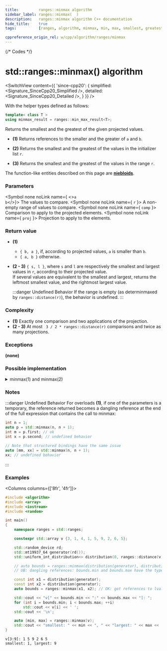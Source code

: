 ```yaml
---
title:         ranges::minmax algorithm
sidebar_label: ranges::minmax(  )
description:   ranges::minmax algorithm C++ documentation
hide_title:    true
tags:          [ranges, algorithm, minmax, min, max, smallest, greatest, largest, biggest]

cppreference_origin_rel: w/cpp/algorithm/ranges/minmax
---
```



{/* Codes */}


# std::ranges::minmax() algorithm

<SwitchView content={{
	'since-cpp20': {
		simplified:	<Signature_SinceCpp20_Simplified />,
		detailed:	<Signature_SinceCpp20_Detailed />,
	}
}} />

With the helper types defined as follows:
```cpp
template< class T >
using minmax_result = ranges::min_max_result<T>;
```

Returns the smallest and the greatest of the given projected values.

 - **(1)** Returns references to the smaller and the greater of `a` and `b`.

 - **(2)** Returns the smallest and the greatest of the values in the initializer list `r`.

 - **(3)** Returns the smallest and the greatest of the values in the range `r`.

The function-like entities described on this page are [**niebloids**](/docs/std/algo/niebloids).

### Parameters

<SymbolTable>

  <Symbol none noLink name={ <><code>a</code> <br/> <code>b</code></>}>
    The values to compare.
  </Symbol>
  <Symbol none noLink name={ <code>r</code> }>
    A non-empty range of values to compare.
  </Symbol>
  <Symbol none noLink name={ <code>comp</code> }>
    Comparison to apply to the projected elements.
  </Symbol>
  <Symbol none noLink name={ <code>proj</code> }>
    Projection to apply to the elements.
  </Symbol>

</SymbolTable>

### Return value

- **(1)**
  - `{ b, a }`, if, according to projected values, `a` is smaller than `b`.
  - `{ a, b }` otherwise.

- **(2 - 3)**
  `{ s, l }`, where `s` and `l` are respectively the smallest and largest values in `r`, according to their projected value.  
  If several values are equivalent to the smallest and largest, returns the leftmost smallest value, and the rightmost largest value.  

  :::danger Undefined Behavior
  If the range is empty (as determinmaxed by `ranges::distance(r)`), the behavior is undefined.
  :::

### Complexity

- **(1)** Exactly one comparison and two applications of the projection.
- **(2 - 3)** At most ` 3 / 2 * ranges::distance(r)` comparisons and twice as many projections.

### Exceptions

**(none)**

### Possible implementation

<details>
<summary>minmax(1) and minmax(2)</summary>

```cpp
struct minmax_fn
{
    template<class T, class Proj = std::identity,
             std::indirect_strict_weak_order<
                 std::projected<const T*, Proj>> Comp = ranges::less>
    constexpr ranges::minmax_result<const T&>
         operator()(const T& a, const T& b, Comp comp = {}, Proj proj = {}) const
    {
        if (std::invoke(comp, std::invoke(proj, b), std::invoke(proj, a)))
            return {b, a};

        return {a, b};
    }

    template<std::copyable T, class Proj = std::identity,
             std::indirect_strict_weak_order<
                 std::projected<const T*, Proj>> Comp = ranges::less>
    constexpr ranges::minmax_result<T>
        operator()(std::initializer_list<T> r, Comp comp = {}, Proj proj = {}) const
    {
        auto result = ranges::minmax_element(r, std::ref(comp), std::ref(proj));
        return {*result.min, *result.max};
    }

    template<ranges::input_range R, class Proj = std::identity,
             std::indirect_strict_weak_order<
                 std::projected<ranges::iterator_t<R>, Proj>> Comp = ranges::less>
    requires std::indirectly_copyable_storable<ranges::iterator_t<R>,
                                               ranges::range_value_t<R>*>
    constexpr ranges::minmax_result<ranges::range_value_t<R>>
        operator()(R&& r, Comp comp = {}, Proj proj = {}) const
    {
        auto result = ranges::minmax_element(r, std::ref(comp), std::ref(proj));
        return {std::move(*result.min), std::move(*result.max)};
    }
};

inline constexpr minmax_fn minmax;
```

</details>

### Notes

:::danger Undefined Behavior
For overloads **(1)**, if one of the parameters is a temporary, the reference returned becomes a dangling reference at the end of the full expression that contains the call to minmax:

```cpp
int n = 1;
auto p = std::minmax(n, n + 1);
int m = p.first; // ok
int x = p.second; // undefined behavior

// Note that structured bindings have the same issue
auto [mm, xx] = std::minmax(n, n + 1);
xx; // undefined behavior
```
:::

### Examples

<Columns columns={['8fr', '4fr']}>
<div>

```cpp title='Main.cpp' showLineNumbers
#include <algorithm>
#include <array>
#include <iostream>
#include <random>

int main()
{
    namespace ranges = std::ranges;

    constexpr std::array v {3, 1, 4, 1, 5, 9, 2, 6, 5};

    std::random_device rd;
    std::mt19937_64 generator(rd());
    std::uniform_int_distribution<> distribution(0, ranges::distance(v)); // [0..9]

    // auto bounds = ranges::minmax(distribution(generator), distribution(generator));
    // UB: dangling references: bounds.min and bounds.max have the type `const int&`.

    const int x1 = distribution(generator);
    const int x2 = distribution(generator);
    auto bounds = ranges::minmax(x1, x2); // OK: got references to lvalues x1 and x2

    std::cout << "v[" << bounds.min << ":" << bounds.max << "]: ";
    for (int i = bounds.min; i < bounds.max; ++i)
        std::cout << v[i] << ' ';
    std::cout << '\n';

    auto [min, max] = ranges::minmax(v);
    std::cout << "smallest: " << min << ", " << "largest: " << max << '\n';
}
```

</div>
<div>

```plaintext title="Possible output"
v[3:9]: 1 5 9 2 6 5 
smallest: 1, largest: 9 
```

</div>
</Columns>
